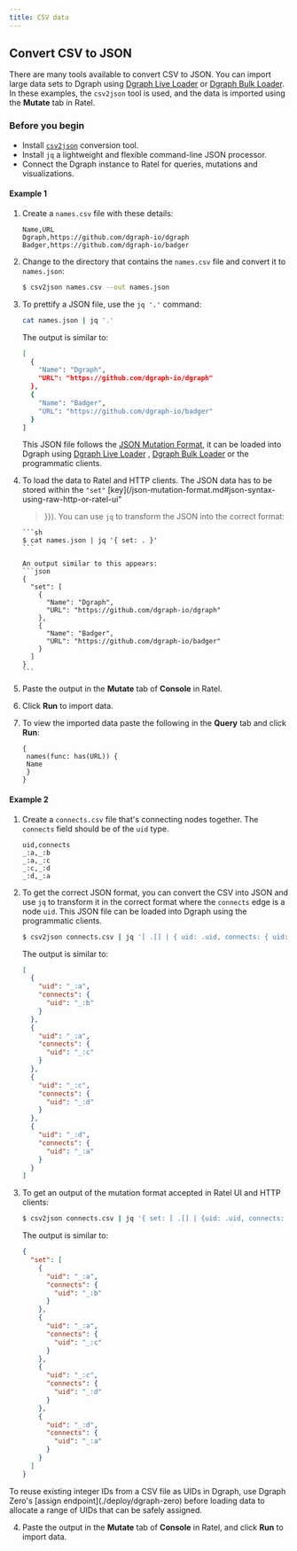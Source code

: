 ```yaml
---
title: CSV data
---
```


## Convert CSV to JSON

There are many tools available to convert CSV to JSON. You can import large data
sets to Dgraph using [Dgraph Live Loader](./live-loader) or
[Dgraph Bulk Loader](./bulk-loader). In these examples, the `csv2json` tool is
used, and the data is imported using the **Mutate** tab in Ratel.

### Before you begin

- Install [`csv2json`](https://www.npmjs.com/package/csv2json) conversion tool.
- Install `jq` a lightweight and flexible command-line JSON processor.
- Connect the Dgraph instance to Ratel for queries, mutations and
  visualizations.

#### Example 1

1.  Create a `names.csv` file with these details:

    ```csv
    Name,URL
    Dgraph,https://github.com/dgraph-io/dgraph
    Badger,https://github.com/dgraph-io/badger
    ```

2.  Change to the directory that contains the `names.csv` file and convert it to
    `names.json`:

    ```sh
    $ csv2json names.csv --out names.json
    ```

3.  To prettify a JSON file, use the `jq '.'` command:

    ```sh
    cat names.json | jq '.'
    ```

    The output is similar to:

    ```sh
    [
      {
        "Name": "Dgraph",
        "URL": "https://github.com/dgraph-io/dgraph"
      },
      {
        "Name": "Badger",
        "URL": "https://github.com/dgraph-io/badger"
      }
    ]
    ```

    This JSON file follows the [JSON Mutation Format](/json-mutation-format), it
    can be loaded into Dgraph using [Dgraph Live Loader](./live-loader) ,
    [Dgraph Bulk Loader](/bulk-loader) or the programmatic clients.

4.  To load the data to Ratel and HTTP clients. The JSON data has to be stored
    within the `"set"`
    [key](/json-mutation-format.md#json-syntax-using-raw-http-or-ratel-ui"

    > }}). You can use `jq` to transform the JSON into the correct format:

        ```sh
        $ cat names.json | jq '{ set: . }'
        ```

        An output similar to this appears:
        ```json
        {
          "set": [
            {
              "Name": "Dgraph",
              "URL": "https://github.com/dgraph-io/dgraph"
            },
            {
              "Name": "Badger",
              "URL": "https://github.com/dgraph-io/badger"
            }
          ]
        }
        ```

5.  Paste the output in the **Mutate** tab of **Console** in Ratel.
6.  Click **Run** to import data.
7.  To view the imported data paste the following in the **Query** tab and click
    **Run**:

    ```dql
    {
     names(func: has(URL)) {
     Name
     }
    }
    ```

#### Example 2

1.  Create a `connects.csv` file that's connecting nodes together. The
    `connects` field should be of the `uid` type.

    ```csv
    uid,connects
    _:a,_:b
    _:a,_:c
    _:c,_:d
    _:d,_:a
    ```

2.  To get the correct JSON format, you can convert the CSV into JSON and use
    `jq` to transform it in the correct format where the `connects` edge is a
    node `uid`. This JSON file can be loaded into Dgraph using the programmatic
    clients.

    ```sh
    $ csv2json connects.csv | jq '[ .[] | { uid: .uid, connects: { uid: .connects } } ]'
    ```

    The output is similar to:

    ```json
    [
      {
        "uid": "_:a",
        "connects": {
          "uid": "_:b"
        }
      },
      {
        "uid": "_:a",
        "connects": {
          "uid": "_:c"
        }
      },
      {
        "uid": "_:c",
        "connects": {
          "uid": "_:d"
        }
      },
      {
        "uid": "_:d",
        "connects": {
          "uid": "_:a"
        }
      }
    ]
    ```

3.  To get an output of the mutation format accepted in Ratel UI and HTTP
    clients:

    ```sh
    $ csv2json connects.csv | jq '{ set: [ .[] | {uid: .uid, connects: { uid: .connects } } ] }'
    ```

    The output is similar to:

    ```json
    {
      "set": [
        {
          "uid": "_:a",
          "connects": {
            "uid": "_:b"
          }
        },
        {
          "uid": "_:a",
          "connects": {
            "uid": "_:c"
          }
        },
        {
          "uid": "_:c",
          "connects": {
            "uid": "_:d"
          }
        },
        {
          "uid": "_:d",
          "connects": {
            "uid": "_:a"
          }
        }
      ]
    }
    ```

<Note>
  To reuse existing integer IDs from a CSV file as UIDs in Dgraph, use Dgraph
  Zero's [assign endpoint](./deploy/dgraph-zero) before loading data to allocate
  a range of UIDs that can be safely assigned.
</Note>

4.  Paste the output in the **Mutate** tab of **Console** in Ratel, and click
    **Run** to import data.
